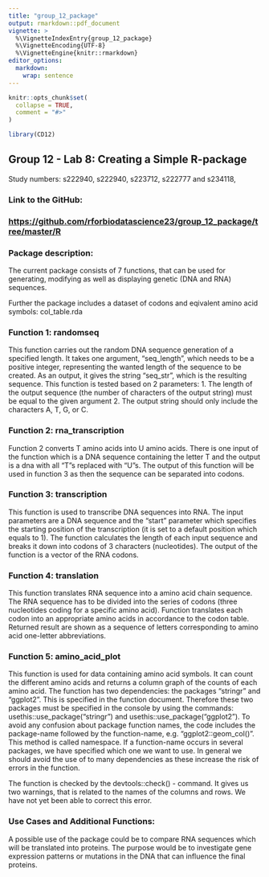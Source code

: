 ```yaml
---
title: "group_12_package"
output: rmarkdown::pdf_document
vignette: >
  %\VignetteIndexEntry{group_12_package}
  %\VignetteEncoding{UTF-8}
  %\VignetteEngine{knitr::rmarkdown}
editor_options: 
  markdown: 
    wrap: sentence
---
```


```r
knitr::opts_chunk$set(
  collapse = TRUE,
  comment = "#>"
)
```

```r
library(CD12)
```

## Group 12 - Lab 8: Creating a Simple R-package

Study numbers: s222940, s222940, s223712, s222777 and s234118,

### Link to the GitHub:

### <https://github.com/rforbiodatascience23/group_12_package/tree/master/R>

### Package description:

The current package consists of 7 functions, that can be used for generating, modifying as well as displaying genetic (DNA and RNA) sequences.

Further the package includes a dataset of codons and eqivalent amino acid symbols: col_table.rda

### Function 1: randomseq

This function carries out the random DNA sequence generation of a specified length.
It takes one argument, "seq_length", which needs to be a positive integer, representing the wanted length of the sequence to be created.
As an output, it gives the string "seq_str", which is the resulting sequence.
This function is tested based on 2 parameters: 1.
The length of the output sequence (the number of characters of the output string) must be equal to the given argument 2.
The output string should only include the characters A, T, G, or C.

### Function 2: rna_transcription

Function 2 converts T amino acids into U amino acids.
There is one input of the function which is a DNA sequence containing the letter T and the output is a dna with all "T"s replaced with "U"s.
The output of this function will be used in function 3 as then the sequence can be separated into codons.

### Function 3: transcription

This function is used to transcribe DNA sequences into RNA. 
The input parameters are a DNA sequence and the "start" parameter which specifies the starting position of the transcription (it is set to a default position which equals to 1). 
The function calculates the length of each input sequence and breaks it down into codons of 3 characters (nucleotides). 
The output of the function is a vector of the RNA codons. 

### Function 4: translation

This function translates RNA sequence into a amino acid chain sequence.
The RNA sequence has to be divided into the series of codons (three nucleotides coding for a specific amino acid).
Function translates each codon into an appropriate amino acids in accordance to the codon table.
Returned result are shown as a sequence of letters corresponding to amino acid one-letter abbreviations.

### Function 5: amino_acid_plot

This function is used for data containing amino acid symbols.
It can count the different amino acids and returns a column graph of the counts of each amino acid.
The function has two dependencies: the packages "stringr" and "ggplot2".
This is specified in the function document.
Therefore these two packages must be specified in the console by using the commands: usethis::use_package("stringr") and usethis::use_package("ggplot2").
To avoid any confusion about package function names, the code includes the package-name followed by the function-name, e.g. "ggplot2::geom_col()".
This method is called namespace.
If a function-name occurs in several packages, we have specified which one we want to use.
In general we should avoid the use of to many dependencies as these increase the risk of errors in the function.

The function is checked by the devtools::check() - command.
It gives us two warnings, that is related to the names of the columns and rows.
We have not yet been able to correct this error.

### Use Cases and Additional Functions:

A possible use of the package could be to compare RNA sequences which will be translated into proteins. 
The purpose would be to investigate gene expression patterns or mutations in the DNA that can influence the final proteins. 
